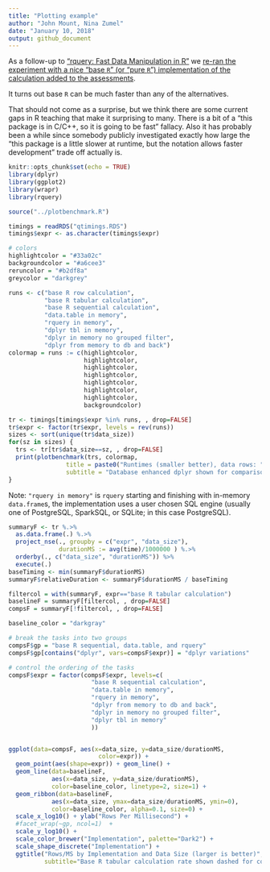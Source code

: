 ```yaml
---
title: "Plotting example"
author: "John Mount, Nina Zumel"
date: "January 10, 2018"
output: github_document
---
```


As a follow-up to ["rquery: Fast Data Manipulation in R"](http://www.win-vector.com/blog/2018/01/rquery-fast-data-manipulation-in-r/) we [re-ran the experiment with a nice "base `R`" (or "pure `R`") implementation of the calculation added to the assessments](https://github.com/WinVector/rquery/blob/master/extras/QTimingFollowup/QTiming.md).  

It turns out base `R` can be much faster than any of the alternatives.  

That should not come as a surprise, but we think there are some current gaps in R teaching that make it surprising to many.  There is a bit of a "this package is in C/C++, so it is going to be fast" fallacy.  Also it has probably been a while since somebody publicly investigated exactly how large the "this package is a little slower at runtime, but the notation allows faster development" trade off actually is.

```r
knitr::opts_chunk$set(echo = TRUE)
library(dplyr)
library(ggplot2)
library(wrapr)
library(rquery)

source("../plotbenchmark.R")

timings = readRDS("qtimings.RDS")
timings$expr <- as.character(timings$expr)

# colors
highlightcolor = "#33a02c"
backgroundcolor = "#a6cee3"
reruncolor = "#b2df8a"
greycolor = "darkgrey"

```

```r
runs <- c("base R row calculation",
          "base R tabular calculation",
          "base R sequential calculation",
          "data.table in memory", 
          "rquery in memory",
          "dplyr tbl in memory",
          "dplyr in memory no grouped filter",
          "dplyr from memory to db and back")
colormap = runs := c(highlightcolor,
                     highlightcolor,
                     highlightcolor,
                     highlightcolor,
                     highlightcolor,
                     highlightcolor,
                     highlightcolor,
                     backgroundcolor)

tr <- timings[timings$expr %in% runs, , drop=FALSE]
tr$expr <- factor(tr$expr, levels = rev(runs))
sizes <- sort(unique(tr$data_size))
for(sz in sizes) {
  trs <- tr[tr$data_size==sz, , drop=FALSE]
  print(plotbenchmark(trs, colormap, 
                title = paste0("Runtimes (smaller better), data rows: ", sz),
                subtitle = "Database enhanced dplyr shown for comparison") )
}
```

Note: `"rquery in memory"` is `rquery` starting and finishing with in-memory 
`data.frame`s, the implementation uses a user chosen SQL engine (usually one of PostgreSQL, SparkSQL, or SQLite; in this case PostgreSQL).

```r
summaryF <- tr %.>% 
  as.data.frame(.) %.>%
  project_nse(., groupby = c("expr", "data_size"), 
              durationMS := avg(time)/1000000 ) %.>%
  orderby(., c("data_size", "durationMS")) %>%
  execute(.)
baseTiming <- min(summaryF$durationMS)
summaryF$relativeDuration <- summaryF$durationMS / baseTiming

filtercol = with(summaryF, expr=="base R tabular calculation")
baselineF = summaryF[filtercol, , drop=FALSE]
compsF = summaryF[!filtercol, , drop=FALSE]

baseline_color = "darkgray"

# break the tasks into two groups
compsF$gp = "base R sequential, data.table, and rquery"
compsF$gp[contains("dplyr", vars=compsF$expr)] = "dplyr variations"

# control the ordering of the tasks
compsF$expr = factor(compsF$expr, levels=c(
                       "base R sequential calculation",
                       "data.table in memory",
                       "rquery in memory",
                       "dplyr from memory to db and back",
                       "dplyr in memory no grouped filter",
                       "dplyr tbl in memory"
                       ))


ggplot(data=compsF, aes(x=data_size, y=data_size/durationMS, 
                         color=expr)) +
  geom_point(aes(shape=expr)) + geom_line() + 
  geom_line(data=baselineF, 
            aes(x=data_size, y=data_size/durationMS), 
            color=baseline_color, linetype=2, size=1) +
  geom_ribbon(data=baselineF, 
            aes(x=data_size, ymax=data_size/durationMS, ymin=0), 
            color=baseline_color, alpha=0.1, size=0) +
  scale_x_log10() + ylab("Rows Per Millisecond") +
  #facet_wrap(~gp, ncol=1)  + 
  scale_y_log10() +
  scale_color_brewer("Implementation", palette="Dark2") + 
  scale_shape_discrete("Implementation") + 
  ggtitle("Rows/MS by Implementation and Data Size (larger is better)", 
          subtitle="Base R tabular calculation rate shown dashed for comparison")


```
